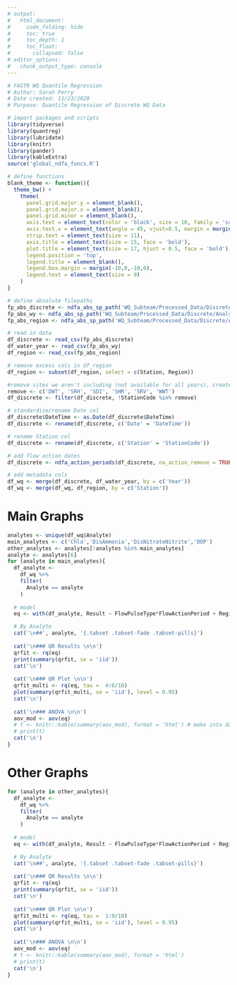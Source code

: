 ```yaml
---
# output:
#   html_document:
#     code_folding: hide
#     toc: true
#     toc_depth: 1
#     toc_float:
#       collapsed: false
# editor_options:
#   chunk_output_type: console
---
```


```r
# FASTR WQ Quantile Regression
# Author: Sarah Perry
# Date created: 11/23/2020
# Purpose: Quantile Regression of Discrete WQ Data

# import packages and scripts
library(tidyverse)
library(quantreg)
library(lubridate)
library(knitr)
library(pander)
library(kableExtra)
source('global_ndfa_funcs.R')

# define functions
blank_theme <- function(){
  theme_bw() +
    theme(
      panel.grid.major.y = element_blank(),
      panel.grid.major.x = element_blank(),
      panel.grid.minor = element_blank(),
      axis.text = element_text(color = 'black', size = 10, family = 'sans'),
      axis.text.x = element_text(angle = 45, vjust=0.5, margin = margin(t = 1)),
      strip.text = element_text(size = 11),
      axis.title = element_text(size = 15, face = 'bold'),
      plot.title = element_text(size = 17, hjust = 0.5, face = 'bold'),
      legend.position = 'top',
      legend.title = element_blank(),
      legend.box.margin = margin(-10,0,-10,0),
      legend.text = element_text(size = 9)
    )
}
```

```r
# define absolute filepaths
fp_abs_discrete <- ndfa_abs_sp_path('WQ_Subteam/Processed_Data/Discrete/WQ_OUTPUT_Discrete_Lab_formatted.csv')
fp_abs_wy <- ndfa_abs_sp_path('WQ_Subteam/Processed_Data/Discrete/Analysis/FlowDatesDesignations.csv')
fp_abs_region <- ndfa_abs_sp_path('WQ_Subteam/Processed_Data/Discrete/Analysis/NDFA_map.csv')

# read in data
df_discrete <- read_csv(fp_abs_discrete)
df_water_year <- read_csv(fp_abs_wy)
df_region <- read_csv(fp_abs_region)

# remove excess cols in df_region
df_region <- subset(df_region, select = c(Station, Region))

#remove sites we aren't including (not available for all years), create a column for year
remove <- c('DWT', 'SRH', 'SDI', 'SHR', 'SRV', 'WWT')
df_discrete <- filter(df_discrete, !StationCode %in% remove)

# standardize/rename Date col
df_discrete$DateTime <- as.Date(df_discrete$DateTime)
df_discrete <- rename(df_discrete, c('Date' = 'DateTime'))

# rename Station col
df_discrete <- rename(df_discrete, c('Station' = 'StationCode'))

# add flow action dates
df_discrete <- ndfa_action_periods(df_discrete, na_action_remove = TRUE, keep_action_dates = FALSE)

# add metadata cols
df_wq <- merge(df_discrete, df_water_year, by = c('Year')) 
df_wq <- merge(df_wq, df_region, by = c('Station')) 
```

# Main Graphs {.tabset .tabset-fade .tabset-pills}
```r
analytes <- unique(df_wq$Analyte)
main_analytes <- c('Chla','DisAmmonia','DisNitrateNitrite','DOP')
other_analytes <- analytes[!analytes %in% main_analytes]
analyte <- analytes[6]
for (analyte in main_analytes){
  df_analyte <-
    df_wq %>%
    filter(
      Analyte == analyte
    )
  
  # model
  eq <- with(df_analyte, Result ~ FlowPulseType*FlowActionPeriod + Region*FlowActionPeriod + Region*FlowPulseType)

  # By Analyte
  cat('\n##', analyte, '{.tabset .tabset-fade .tabset-pills}')
  
  cat('\n### QR Results \n\n')
  qrfit <- rq(eq)
  print(summary(qrfit, se = 'iid'))
  cat('\n')
  
  cat('\n### QR Plot \n\n')
  qrfit_multi <- rq(eq, tau =  4:6/10)
  plot(summary(qrfit_multi, se = 'iid'), level = 0.95)
  cat('\n')
  
  cat('\n### ANOVA \n\n')
  aov_mod <- aov(eq)
  # t <- knitr::kable(summary(aov_mod), format = 'html') # make into dataframe first
  # print(t)
  cat('\n')
}
```

# Other Graphs {.tabset .tabset-fade .tabset-pills}
```r
for (analyte in other_analytes){
  df_analyte <-
    df_wq %>%
    filter(
      Analyte == analyte
    )
  
  # model
  eq <- with(df_analyte, Result ~ FlowPulseType*FlowActionPeriod + Region*FlowActionPeriod + Region*FlowPulseType)

  # By Analyte
  cat('\n##', analyte, '{.tabset .tabset-fade .tabset-pills}')
  
  cat('\n### QR Results \n\n')
  qrfit <- rq(eq)
  print(summary(qrfit, se = 'iid'))
  cat('\n')
  
  cat('\n### QR Plot \n\n')
  qrfit_multi <- rq(eq, tau =  1:9/10)
  plot(summary(qrfit_multi, se = 'iid'), level = 0.95)
  cat('\n')
  
  cat('\n### ANOVA \n\n')
  aov_mod <- aov(eq)
  # t <- knitr::kable(summary(aov_mod), format = 'html')
  # print(t)
  cat('\n')
}
```

